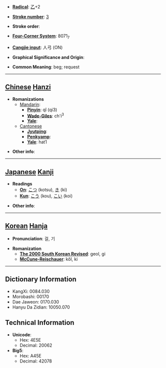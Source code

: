 * '''[[Wiktionary:Chinese radical index| Radical]]''': [[Wiktionary:Chinese radical index 乙|乙]]+2

* '''[[Wiktionary:Chinese total strokes index|Stroke number]]''': [[Wiktionary:Chinese total strokes index 3|3]]

* '''Stroke order''': 

* '''[[Wiktionary:Chinese four corner index|Four-Corner System]]''': 8071<sub>7</sub>

* '''[[Wiktionary:Chinese Cangjie index|Cangjie input]]''': 人弓 (ON)

* '''Graphical Significance and Origin''': 

* '''Common Meaning''': beg; request

----

== [[Chinese]] [[Hanzi]] ==

* '''Romanizations'''
** [[Mandarin]]:
*** '''[[Pinyin]]''': qǐ (qi3)
*** '''[[Wade-Giles]]''': ch'i<sup>3</sup>
*** '''[[Yale]]''': 
**[[Cantonese]]
***'''[[Jyutping]]''':
***'''[[Penkyamp]]''': 
***'''[[Yale]]''': hat1

* '''Other info''': 

----

== [[Japanese]] [[Kanji]] ==

* '''Readings'''
** '''[[On]]''': [[こつ]] (kotsu), [[き]] (ki)
** '''[[Kun]]''': [[こう]] (kou), [[こい]] (koi)

* '''Other info''':  

----

== [[Korean]] [[Hanja]] ==

* '''Pronunciation''': 걸, 기

* '''Romanization'''
** '''[[The 2000 South Korean Revised Romanization|The 2000 South Korean Revised]]''': geol, gi
** '''[[McCune-Reischauer]]''': kŏl, ki

----

== Dictionary Information ==

* KangXi: 0084.030
* Morobashi: 00170
* Dae Jaweon: 0170.030
* Hanyu Da Zidian: 10050.070

== Technical Information ==

* '''Unicode''':
** Hex: 4E5E
** Decimal: 20062
* '''Big5''':
** Hex: A45E
** Decimal: 42078